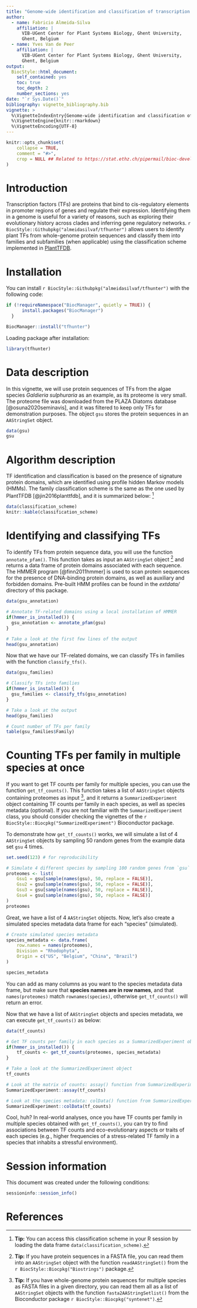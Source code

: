 ```yaml
---
title: "Genome-wide identification and classification of transcription factors in plant genomes"
author: 
  - name: Fabricio Almeida-Silva
    affiliation: |
      VIB-UGent Center for Plant Systems Biology, Ghent University, 
      Ghent, Belgium
  - name: Yves Van de Peer
    affiliation: |
      VIB-UGent Center for Plant Systems Biology, Ghent University, 
      Ghent, Belgium
output: 
  BiocStyle::html_document:
    self_contained: yes
    toc: true
    toc_depth: 2
    number_sections: yes
date: "`r Sys.Date()`"
bibliography: vignette_bibliography.bib
vignette: >
  %\VignetteIndexEntry{Genome-wide identification and classification of transcription factors in plant genomes}
  %\VignetteEngine{knitr::rmarkdown}
  %\VignetteEncoding{UTF-8}  
---
```


```r
knitr::opts_chunk$set(
    collapse = TRUE,
    comment = "#>",
    crop = NULL ## Related to https://stat.ethz.ch/pipermail/bioc-devel/2020-April/016656.html
)
```


# Introduction

Transcription factors (TFs) are proteins that bind to cis-regulatory elements 
in promoter regions of genes and regulate their expression. 
Identifying them in a genome is useful for a variety of reasons, such as 
exploring their evolutionary history across clades and inferring 
gene regulatory networks. `r BiocStyle::Githubpkg("almeidasilvaf/tfhunter")` 
allows users to identify plant TFs from whole-genome protein sequences and 
classify them into families and subfamilies (when applicable) using the 
classification scheme implemented in [PlantTFDB](http://planttfdb.gao-lab.org/).

# Installation

You can install `r BiocStyle::Githubpkg("almeidasilvaf/tfhunter")` 
with the following code:

```r
if (!requireNamespace("BiocManager", quietly = TRUE)) {
      install.packages("BiocManager")
  }

BiocManager::install("tfhunter")
```

Loading package after installation:

```r
library(tfhunter)
```

# Data description

In this vignette, we will use protein sequences of TFs from the algae 
species *Galdieria sulphuraria* as an example, as its proteome is
very small. The proteome file was 
downloaded from the PLAZA Diatoms database [@osuna2020seminavis], and 
it was filtered to keep only TFs for demonstration purposes. 
The object `gsu` stores the protein sequences in an `AAStringSet` object.

```r
data(gsu)
gsu
```


# Algorithm description

TF identification and classification is based on the presence of signature 
protein domains, which are identified using profile hidden Markov models (HMMs). 
The family classification scheme is the same as the one used by 
PlantTFDB [@jin2016planttfdb], and it is summarized below: [^1]

```r
data(classification_scheme)
knitr::kable(classification_scheme)
```


[^1]: **Tip:** You can access this classification scheme in your R session by 
loading the data frame `data(classification_scheme)`.

# Identifying and classifying TFs

To identify TFs from protein sequence data, you will use the 
function `annotate_pfam()`. This function takes as input an `AAStringSet` 
object [^2] and returns a data frame of protein domains associated with 
each sequence. The HMMER program [@finn2011hmmer] is used to scan protein 
sequences for the presence of DNA-binding protein domains, as well as
auxiliary and forbidden domains. Pre-built HMM profiles can be found in the
*extdata/* directory of this package.


[^2]: **Tip:** If you have protein sequences in a FASTA file, you can read 
them into an `AAStringSet` object with the function `readAAStringSet()` from 
the `r BiocStyle::Biocpkg("Biostrings")` package.

```r
data(gsu_annotation)

# Annotate TF-related domains using a local installation of HMMER
if(hmmer_is_installed()) {
  gsu_annotation <- annotate_pfam(gsu)
} 

# Take a look at the first few lines of the output
head(gsu_annotation)
```

Now that we have our TF-related domains, we can classify TFs in families 
with the function `classify_tfs()`.

```r
data(gsu_families)

# Classify TFs into families
if(hmmer_is_installed()) {
  gsu_families <- classify_tfs(gsu_annotation)
} 

# Take a look at the output
head(gsu_families)

# Count number of TFs per family
table(gsu_families$Family)
```

# Counting TFs per family in multiple species at once

If you want to get TF counts per family for multiple species, you can use
the function `get_tf_counts()`. This function takes a list of `AAStringSet`
objects containing proteomes as input [^3], and it returns a `SummarizedExperiment`
object containing TF counts per family in each species, as well as species
metadata (optional). If you are not familiar with the `SummarizedExperiment`
class, you should consider checking the vignettes of the 
`r BiocStyle::Biocpkg("SummarizedExperiment")` Bioconductor package.

[^3]: **Tip:** If you have whole-genome protein sequences for multiple
species as FASTA files in a given directory, you can read them all as a list
of `AAStringSet` objects with the function `fasta2AAStringSetlist()` from
the Bioconductor package `r BiocStyle::Biocpkg("syntenet")`.

To demonstrate how `get_tf_counts()` works, we will simulate a 
list of 4 `AAStringSet` objects by sampling 50 random genes from the example
data set `gsu` 4 times. 

```r
set.seed(123) # for reproducibility

# Simulate 4 different species by sampling 100 random genes from `gsu`
proteomes <- list(
    Gsu1 = gsu[sample(names(gsu), 50, replace = FALSE)],
    Gsu2 = gsu[sample(names(gsu), 50, replace = FALSE)],
    Gsu3 = gsu[sample(names(gsu), 50, replace = FALSE)],
    Gsu4 = gsu[sample(names(gsu), 50, replace = FALSE)]
)
proteomes
```

Great, we have a list of 4 `AAStringSet` objects. Now, let's also create a 
simulated species metadata data frame for each "species" (simulated).

```r
# Create simulated species metadata
species_metadata <- data.frame(
    row.names = names(proteomes),
    Division = "Rhodophyta",
    Origin = c("US", "Belgium", "China", "Brazil")
)

species_metadata
```

You can add as many columns as you want to the species metadata data frame, 
but make sure that **species names are in row names**, and 
that `names(proteomes)` match `rownames(species)`, 
otherwise `get_tf_counts()` will return an error. 

Now that we have a list of `AAStringSet` objects and species metadata, we
can execute `get_tf_counts()` as below:

```r
data(tf_counts)

# Get TF counts per family in each species as a SummarizedExperiment object
if(hmmer_is_installed()) {
    tf_counts <- get_tf_counts(proteomes, species_metadata)
}

# Take a look at the SummarizedExperiment object
tf_counts

# Look at the matrix of counts: assay() function from SummarizedExperiment
SummarizedExperiment::assay(tf_counts)

# Look at the species metadata: colData() function from SummarizedExperiment
SummarizedExperiment::colData(tf_counts)
```

Cool, huh? In real-world analyses, once you have TF counts per family in 
multiple species obtained with `get_tf_counts()`, 
you can try to find associations between TF counts and
eco-evolutionary aspects or traits of each species (e.g., higher frequencies of
a stress-related TF family in a species that inhabits a stressful environment).

# Session information {.unnumbered}

This document was created under the following conditions:

```r
sessioninfo::session_info()
```

# References {.unnumbered}

